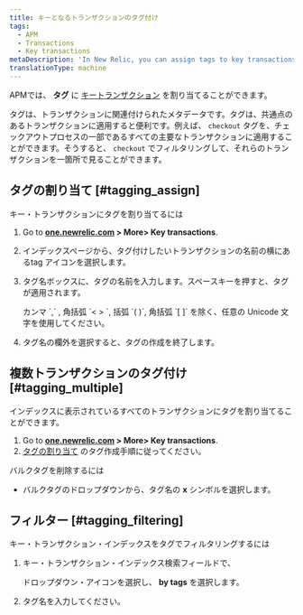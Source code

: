 ```yaml
---
title: キーとなるトランザクションのタグ付け
tags:
  - APM
  - Transactions
  - Key transactions
metaDescription: 'In New Relic, you can assign tags to key transactions to group similar transactions together. This makes them easier to find and analyze.'
translationType: machine
---
```


APMでは、 **タグ** に [キートランザクション](/docs/apm/transactions/key-transactions/key-transactions-tracking-important-transactions-or-events) を割り当てることができます。

タグは、トランザクションに関連付けられたメタデータです。タグは、共通点のあるトランザクションに適用すると便利です。例えば、 `checkout` タグを、チェックアウトプロセスの一部であるすべての主要なトランザクションに適用することができます。そうすると、 `checkout` でフィルタリングして、それらのトランザクションを一箇所で見ることができます。

## タグの割り当て [#tagging_assign]

キー・トランザクションにタグを割り当てるには

1. Go to **[one.newrelic.com](https://one.newrelic.com) > More> Key transactions**.

2. インデックスページから、タグ付けしたいトランザクションの名前の横にあるtag <Icon name="fe-tag"/>アイコンを選択します。

3. タグ名ボックスに、タグの名前を入力します。スペースキーを押すと、タグが適用されます。

   <Callout variant="tip">
     カンマ `,` , 角括弧 `< > `, 括弧 `( )`, 角括弧 `[ ]` を除く、任意の Unicode 文字を使用してください。
   </Callout>

4. タグ名の欄外を選択すると、タグの作成を終了します。

## 複数トランザクションのタグ付け [#tagging_multiple]

インデックスに表示されているすべてのトランザクションにタグを割り当てることができます。

1. Go to **[one.newrelic.com](https://one.newrelic.com) > More> Key transactions**.
2. [タグの割り当て](#tagging_assign) のタグ作成手順に従ってください。

バルクタグを削除するには

* バルクタグのドロップダウンから、タグ名の **x** シンボルを選択します。

## フィルター [#tagging_filtering]

キー・トランザクション・インデックスをタグでフィルタリングするには

1. キー・トランザクション・インデックス検索フィールドで、

   <Icon name="fe-chevron-down"/>

   ドロップダウン・アイコンを選択し、 **by tags** を選択します。

2. タグ名を入力してください。